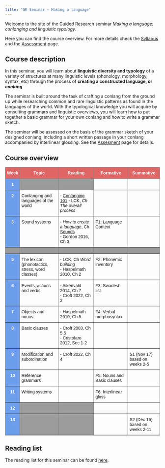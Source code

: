 ```yaml
---
title: "GR Seminar — Making a language"
---
```


Welcome to the site of the Guided Research seminar *Making a language: conlanging and linguistic typology*.

Here you can find the course overview. For more details check the [Syllabus](syllabus.html) and the [Assessment](assessment.html) page.

## Course description

In this seminar, you will learn about **linguistic diversity and typology** of a variety of structures at many linguistic levels (phonology, morphology, syntax, etc) through the process of **creating a constructed language, or *conlang***.

The seminar is built around the task of crafting a conlang from the ground up while researching common and rare linguistic patterns as found in the languages of the world. With the typological knowledge you will acquire by consulting grammars and linguistic overviews, you will learn how to put together a basic grammar for your own conlang and how to write a grammar sketch.

The seminar will be assessed on the basis of the grammar sketch of your designed conlang, including a short written passage in your conlang accompanied by interlinear glossing. See the [Assesment](assessment.html) page for details.

## Course overview

```{=html}
<table style="border-collapse:collapse;border-spacing:0" class="tg"><thead><tr><th style="background-color:#E06666;border-color:inherit;border-style:solid;border-width:1px;color:#FFF;font-family:Arial, sans-serif;font-size:14px;font-weight:bold;overflow:hidden;padding:10px 5px;text-align:center;vertical-align:top;word-break:normal"><span style="font-weight:bold;color:#FFF;background-color:#E06666">Week</span></th><th style="background-color:#E06666;border-color:inherit;border-style:solid;border-width:1px;color:#FFF;font-family:Arial, sans-serif;font-size:14px;font-weight:bold;overflow:hidden;padding:10px 5px;text-align:center;vertical-align:top;word-break:normal"><span style="font-weight:bold;color:#FFF;background-color:#E06666">Topic</span></th><th style="background-color:#E06666;border-color:inherit;border-style:solid;border-width:1px;color:#FFF;font-family:Arial, sans-serif;font-size:14px;font-weight:bold;overflow:hidden;padding:10px 5px;text-align:center;vertical-align:top;word-break:normal"><span style="font-weight:bold;color:#FFF;background-color:#E06666">Reading</span></th><th style="background-color:#E06666;border-color:inherit;border-style:solid;border-width:1px;color:#FFF;font-family:Arial, sans-serif;font-size:14px;font-weight:bold;overflow:hidden;padding:10px 5px;text-align:center;vertical-align:top;word-break:normal"><span style="font-weight:bold;color:#FFF;background-color:#E06666">Formative</span></th><th style="background-color:#E06666;border-color:inherit;border-style:solid;border-width:1px;color:#FFF;font-family:Arial, sans-serif;font-size:14px;font-weight:bold;overflow:hidden;padding:10px 5px;text-align:center;vertical-align:top;word-break:normal"><span style="font-weight:bold;color:#FFF;background-color:#E06666">Summative</span></th></tr></thead><tbody><tr><td style="background-color:#6D9EEB;border-color:inherit;border-style:solid;border-width:1px;color:#FFF;font-family:Arial, sans-serif;font-size:14px;font-weight:bold;overflow:hidden;padding:10px 5px;text-align:center;vertical-align:top;word-break:normal"><span style="font-weight:bold;color:#FFF;background-color:#6D9EEB">1</span></td><td style="background-color:#9B9B9B;border-color:inherit;border-style:solid;border-width:1px;font-family:Arial, sans-serif;font-size:14px;overflow:hidden;padding:10px 5px;text-align:left;vertical-align:top;word-break:normal"></td><td style="background-color:#9B9B9B;border-color:inherit;border-style:solid;border-width:1px;font-family:Arial, sans-serif;font-size:14px;overflow:hidden;padding:10px 5px;text-align:left;vertical-align:top;word-break:normal"></td><td style="border-color:inherit;border-style:solid;border-width:1px;font-family:Arial, sans-serif;font-size:14px;overflow:hidden;padding:10px 5px;text-align:left;vertical-align:top;word-break:normal"></td><td style="border-color:inherit;border-style:solid;border-width:1px;font-family:Arial, sans-serif;font-size:14px;overflow:hidden;padding:10px 5px;text-align:left;vertical-align:top;word-break:normal"></td></tr><tr><td style="background-color:#6D9EEB;border-color:inherit;border-style:solid;border-width:1px;color:#FFF;font-family:Arial, sans-serif;font-size:14px;font-weight:bold;overflow:hidden;padding:10px 5px;text-align:center;vertical-align:top;word-break:normal"><span style="font-weight:bold;color:#FFF;background-color:#6D9EEB">2</span></td><td style="border-color:inherit;border-style:solid;border-width:1px;font-family:Arial, sans-serif;font-size:14px;overflow:hidden;padding:10px 5px;text-align:left;vertical-align:top;word-break:normal"><span style="font-weight:normal">Conlanging and languages of the world</span></td><td style="border-color:inherit;border-style:solid;border-width:1px;font-family:Arial, sans-serif;font-size:14px;overflow:hidden;padding:10px 5px;text-align:left;vertical-align:top;word-break:normal"><span style="font-weight:normal;font-style:normal">-</span> <a href="https://conlang.org/26c3.pdf">Conlanging 101</a> <span style="font-weight:normal;font-style:italic">-</span> <span style="font-weight:normal;font-style:normal">LCK,</span> <span style="font-weight:normal;font-style:italic">Ch The overall process</span><br></td><td style="border-color:inherit;border-style:solid;border-width:1px;font-family:Arial, sans-serif;font-size:14px;overflow:hidden;padding:10px 5px;text-align:left;vertical-align:top;word-break:normal"></td><td style="border-color:inherit;border-style:solid;border-width:1px;font-family:Arial, sans-serif;font-size:14px;overflow:hidden;padding:10px 5px;text-align:left;vertical-align:top;word-break:normal"></td></tr><tr><td style="background-color:#6D9EEB;border-color:inherit;border-style:solid;border-width:1px;color:#FFF;font-family:Arial, sans-serif;font-size:14px;font-weight:bold;overflow:hidden;padding:10px 5px;text-align:center;vertical-align:top;word-break:normal"><span style="font-weight:bold;color:#FFF;background-color:#6D9EEB">3</span></td><td style="border-color:inherit;border-style:solid;border-width:1px;font-family:Arial, sans-serif;font-size:14px;overflow:hidden;padding:10px 5px;text-align:left;vertical-align:top;word-break:normal"><span style="font-weight:normal">Sound systems</span></td><td style="border-color:inherit;border-style:solid;border-width:1px;font-family:Arial, sans-serif;font-size:14px;overflow:hidden;padding:10px 5px;text-align:left;vertical-align:top;word-break:normal"><span style="font-weight:normal;font-style:normal">- </span> <span style="font-weight:normal;font-style:italic">How to create a language</span><span style="font-weight:normal;font-style:normal">, Ch</span> <a href="https://www.angelfire.com/scifi2/nyh/how__all.html">Sounds</a> <br><span style="font-weight:normal;font-style:normal">- Gordon 2016, Ch 3</span></td><td style="border-color:inherit;border-style:solid;border-width:1px;font-family:Arial, sans-serif;font-size:14px;overflow:hidden;padding:10px 5px;text-align:left;vertical-align:top;word-break:normal"><span style="font-weight:normal">F1: Language Context</span> </td><td style="border-color:inherit;border-style:solid;border-width:1px;font-family:Arial, sans-serif;font-size:14px;overflow:hidden;padding:10px 5px;text-align:left;vertical-align:top;word-break:normal"></td></tr><tr><td style="background-color:#9B9B9B;border-color:inherit;border-style:solid;border-width:1px;font-family:Arial, sans-serif;font-size:14px;overflow:hidden;padding:10px 5px;text-align:left;vertical-align:top;word-break:normal"></td><td style="background-color:#9B9B9B;border-color:inherit;border-style:solid;border-width:1px;font-family:Arial, sans-serif;font-size:14px;overflow:hidden;padding:10px 5px;text-align:left;vertical-align:top;word-break:normal"></td><td style="background-color:#9B9B9B;border-color:inherit;border-style:solid;border-width:1px;font-family:Arial, sans-serif;font-size:14px;overflow:hidden;padding:10px 5px;text-align:left;vertical-align:top;word-break:normal"></td><td style="background-color:#9B9B9B;border-color:inherit;border-style:solid;border-width:1px;font-family:Arial, sans-serif;font-size:14px;overflow:hidden;padding:10px 5px;text-align:left;vertical-align:top;word-break:normal"></td><td style="background-color:#9B9B9B;border-color:inherit;border-style:solid;border-width:1px;font-family:Arial, sans-serif;font-size:14px;overflow:hidden;padding:10px 5px;text-align:left;vertical-align:top;word-break:normal"></td></tr><tr><td style="background-color:#6D9EEB;border-color:inherit;border-style:solid;border-width:1px;color:#FFF;font-family:Arial, sans-serif;font-size:14px;font-weight:bold;overflow:hidden;padding:10px 5px;text-align:center;vertical-align:top;word-break:normal"><span style="font-weight:bold;color:#FFF;background-color:#6D9EEB">5</span></td><td style="border-color:inherit;border-style:solid;border-width:1px;font-family:Arial, sans-serif;font-size:14px;overflow:hidden;padding:10px 5px;text-align:left;vertical-align:top;word-break:normal"><span style="font-weight:normal">The lexicon (phonotactics, stress, word classes)</span></td><td style="border-color:inherit;border-style:solid;border-width:1px;font-family:Arial, sans-serif;font-size:14px;overflow:hidden;padding:10px 5px;text-align:left;vertical-align:top;word-break:normal"><span style="font-weight:normal;font-style:normal">- LCK, Ch</span> <span style="font-weight:normal;font-style:italic">Word building</span><br><span style="font-weight:normal;font-style:normal">- Haspelmath 2010, Ch 2</span></td><td style="border-color:inherit;border-style:solid;border-width:1px;font-family:Arial, sans-serif;font-size:14px;overflow:hidden;padding:10px 5px;text-align:left;vertical-align:top;word-break:normal"><span style="font-weight:normal">F2: Phonemic inventory</span></td><td style="border-color:inherit;border-style:solid;border-width:1px;font-family:Arial, sans-serif;font-size:14px;overflow:hidden;padding:10px 5px;text-align:left;vertical-align:top;word-break:normal"></td></tr><tr><td style="background-color:#6D9EEB;border-color:inherit;border-style:solid;border-width:1px;color:#FFF;font-family:Arial, sans-serif;font-size:14px;font-weight:bold;overflow:hidden;padding:10px 5px;text-align:center;vertical-align:top;word-break:normal"><span style="font-weight:bold;color:#FFF;background-color:#6D9EEB">6</span></td><td style="border-color:inherit;border-style:solid;border-width:1px;font-family:Arial, sans-serif;font-size:14px;overflow:hidden;padding:10px 5px;text-align:left;vertical-align:top;word-break:normal"><span style="font-weight:normal">Events, actions and verbs</span></td><td style="border-color:inherit;border-style:solid;border-width:1px;font-family:Arial, sans-serif;font-size:14px;overflow:hidden;padding:10px 5px;text-align:left;vertical-align:top;word-break:normal"><span style="font-weight:normal">- Aikenvald 2014, Ch 7</span><br><span style="font-weight:normal">- Croft 2022, Ch 2</span></td><td style="border-color:inherit;border-style:solid;border-width:1px;font-family:Arial, sans-serif;font-size:14px;overflow:hidden;padding:10px 5px;text-align:left;vertical-align:top;word-break:normal"><span style="font-weight:normal">F3: Swadesh list</span></td><td style="border-color:inherit;border-style:solid;border-width:1px;font-family:Arial, sans-serif;font-size:14px;overflow:hidden;padding:10px 5px;text-align:left;vertical-align:top;word-break:normal"></td></tr><tr><td style="background-color:#6D9EEB;border-color:inherit;border-style:solid;border-width:1px;color:#FFF;font-family:Arial, sans-serif;font-size:14px;font-weight:bold;overflow:hidden;padding:10px 5px;text-align:center;vertical-align:top;word-break:normal"><span style="font-weight:bold;color:#FFF;background-color:#6D9EEB">7</span></td><td style="border-color:inherit;border-style:solid;border-width:1px;font-family:Arial, sans-serif;font-size:14px;overflow:hidden;padding:10px 5px;text-align:left;vertical-align:top;word-break:normal"><span style="font-weight:normal">Objects and nouns</span></td><td style="border-color:inherit;border-style:solid;border-width:1px;font-family:Arial, sans-serif;font-size:14px;overflow:hidden;padding:10px 5px;text-align:left;vertical-align:top;word-break:normal"><span style="font-weight:normal">- Haspelmath 2010, Ch 5</span></td><td style="border-color:inherit;border-style:solid;border-width:1px;font-family:Arial, sans-serif;font-size:14px;overflow:hidden;padding:10px 5px;text-align:left;vertical-align:top;word-break:normal"><span style="font-weight:normal">F4: Verbal morphosyntax</span></td><td style="border-color:inherit;border-style:solid;border-width:1px;font-family:Arial, sans-serif;font-size:14px;overflow:hidden;padding:10px 5px;text-align:left;vertical-align:top;word-break:normal"></td></tr><tr><td style="background-color:#6D9EEB;border-color:inherit;border-style:solid;border-width:1px;color:#FFF;font-family:Arial, sans-serif;font-size:14px;font-weight:bold;overflow:hidden;padding:10px 5px;text-align:center;vertical-align:top;word-break:normal"><span style="font-weight:bold;color:#FFF;background-color:#6D9EEB">8</span></td><td style="border-color:inherit;border-style:solid;border-width:1px;font-family:Arial, sans-serif;font-size:14px;overflow:hidden;padding:10px 5px;text-align:left;vertical-align:top;word-break:normal"><span style="font-weight:normal">Basic clauses</span></td><td style="border-color:inherit;border-style:solid;border-width:1px;font-family:Arial, sans-serif;font-size:14px;overflow:hidden;padding:10px 5px;text-align:left;vertical-align:top;word-break:normal"><span style="font-weight:normal">- Croft 2003, Ch 5.5</span><br><span style="font-weight:normal">- Cristofaro 2012, Sec 1-2</span></td><td style="border-color:inherit;border-style:solid;border-width:1px;font-family:Arial, sans-serif;font-size:14px;overflow:hidden;padding:10px 5px;text-align:left;vertical-align:top;word-break:normal"></td><td style="border-color:inherit;border-style:solid;border-width:1px;font-family:Arial, sans-serif;font-size:14px;overflow:hidden;padding:10px 5px;text-align:left;vertical-align:top;word-break:normal"></td></tr><tr><td style="background-color:#6D9EEB;border-color:inherit;border-style:solid;border-width:1px;color:#FFF;font-family:Arial, sans-serif;font-size:14px;font-weight:bold;overflow:hidden;padding:10px 5px;text-align:center;vertical-align:top;word-break:normal"><span style="font-weight:bold;color:#FFF;background-color:#6D9EEB">9</span></td><td style="border-color:inherit;border-style:solid;border-width:1px;font-family:Arial, sans-serif;font-size:14px;overflow:hidden;padding:10px 5px;text-align:left;vertical-align:top;word-break:normal"><span style="font-weight:normal">Modification and subordination</span></td><td style="border-color:inherit;border-style:solid;border-width:1px;font-family:Arial, sans-serif;font-size:14px;overflow:hidden;padding:10px 5px;text-align:left;vertical-align:top;word-break:normal"><span style="font-weight:normal">- Croft 2022, Ch 4</span></td><td style="border-color:inherit;border-style:solid;border-width:1px;font-family:Arial, sans-serif;font-size:14px;overflow:hidden;padding:10px 5px;text-align:left;vertical-align:top;word-break:normal"></td><td style="border-color:inherit;border-style:solid;border-width:1px;font-family:Arial, sans-serif;font-size:14px;overflow:hidden;padding:10px 5px;text-align:left;vertical-align:top;word-break:normal"><span style="font-weight:400;font-style:normal;text-decoration:none">S1 (Nov 17) based on weeks 2-5</span></td></tr><tr><td style="background-color:#6D9EEB;border-color:inherit;border-style:solid;border-width:1px;color:#FFF;font-family:Arial, sans-serif;font-size:14px;font-weight:bold;overflow:hidden;padding:10px 5px;text-align:center;vertical-align:top;word-break:normal"><span style="font-weight:bold;color:#FFF;background-color:#6D9EEB">10</span></td><td style="border-color:inherit;border-style:solid;border-width:1px;font-family:Arial, sans-serif;font-size:14px;overflow:hidden;padding:10px 5px;text-align:left;vertical-align:top;word-break:normal"><span style="font-weight:normal">Reference grammars</span></td><td style="border-color:inherit;border-style:solid;border-width:1px;font-family:Arial, sans-serif;font-size:14px;overflow:hidden;padding:10px 5px;text-align:left;vertical-align:top;word-break:normal"></td><td style="border-color:inherit;border-style:solid;border-width:1px;font-family:Arial, sans-serif;font-size:14px;overflow:hidden;padding:10px 5px;text-align:left;vertical-align:top;word-break:normal"><span style="font-weight:normal">F5: Nouns and Basic clauses</span></td><td style="border-color:inherit;border-style:solid;border-width:1px;font-family:Arial, sans-serif;font-size:14px;overflow:hidden;padding:10px 5px;text-align:left;vertical-align:top;word-break:normal"></td></tr><tr><td style="background-color:#6D9EEB;border-color:inherit;border-style:solid;border-width:1px;color:#FFF;font-family:Arial, sans-serif;font-size:14px;font-weight:bold;overflow:hidden;padding:10px 5px;text-align:center;vertical-align:top;word-break:normal"><span style="font-weight:bold;color:#FFF;background-color:#6D9EEB">11</span></td><td style="border-color:inherit;border-style:solid;border-width:1px;font-family:Arial, sans-serif;font-size:14px;overflow:hidden;padding:10px 5px;text-align:left;vertical-align:top;word-break:normal"><span style="font-weight:normal">Writing systems</span></td><td style="border-color:inherit;border-style:solid;border-width:1px;font-family:Arial, sans-serif;font-size:14px;overflow:hidden;padding:10px 5px;text-align:left;vertical-align:top;word-break:normal"></td><td style="border-color:inherit;border-style:solid;border-width:1px;font-family:Arial, sans-serif;font-size:14px;overflow:hidden;padding:10px 5px;text-align:left;vertical-align:top;word-break:normal"><span style="font-weight:normal">F6: Interlinear gloss</span></td><td style="border-color:inherit;border-style:solid;border-width:1px;font-family:Arial, sans-serif;font-size:14px;overflow:hidden;padding:10px 5px;text-align:left;vertical-align:top;word-break:normal"></td></tr><tr><td style="background-color:#6D9EEB;border-color:inherit;border-style:solid;border-width:1px;color:#FFF;font-family:Arial, sans-serif;font-size:14px;font-weight:bold;overflow:hidden;padding:10px 5px;text-align:center;vertical-align:top;word-break:normal"><span style="font-weight:bold;color:#FFF;background-color:#6D9EEB">12</span></td><td style="background-color:#9B9B9B;border-color:inherit;border-style:solid;border-width:1px;font-family:Arial, sans-serif;font-size:14px;overflow:hidden;padding:10px 5px;text-align:left;vertical-align:top;word-break:normal"></td><td style="background-color:#9B9B9B;border-color:inherit;border-style:solid;border-width:1px;font-family:Arial, sans-serif;font-size:14px;overflow:hidden;padding:10px 5px;text-align:left;vertical-align:top;word-break:normal"></td><td style="border-color:inherit;border-style:solid;border-width:1px;font-family:Arial, sans-serif;font-size:14px;overflow:hidden;padding:10px 5px;text-align:left;vertical-align:top;word-break:normal"></td><td style="border-color:inherit;border-style:solid;border-width:1px;font-family:Arial, sans-serif;font-size:14px;overflow:hidden;padding:10px 5px;text-align:left;vertical-align:top;word-break:normal"></td></tr><tr><td style="background-color:#6D9EEB;border-color:inherit;border-style:solid;border-width:1px;color:#FFF;font-family:Arial, sans-serif;font-size:14px;font-weight:bold;overflow:hidden;padding:10px 5px;text-align:center;vertical-align:top;word-break:normal"><span style="font-weight:bold;color:#FFF;background-color:#6D9EEB">13</span></td><td style="background-color:#9B9B9B;border-color:inherit;border-style:solid;border-width:1px;font-family:Arial, sans-serif;font-size:14px;overflow:hidden;padding:10px 5px;text-align:left;vertical-align:top;word-break:normal"></td><td style="background-color:#9B9B9B;border-color:inherit;border-style:solid;border-width:1px;font-family:Arial, sans-serif;font-size:14px;overflow:hidden;padding:10px 5px;text-align:left;vertical-align:top;word-break:normal"></td><td style="border-color:inherit;border-style:solid;border-width:1px;font-family:Arial, sans-serif;font-size:14px;overflow:hidden;padding:10px 5px;text-align:left;vertical-align:top;word-break:normal"></td><td style="border-color:inherit;border-style:solid;border-width:1px;font-family:Arial, sans-serif;font-size:14px;overflow:hidden;padding:10px 5px;text-align:left;vertical-align:top;word-break:normal"><span style="font-weight:400;font-style:normal;text-decoration:none">S2 (Dec 15) based on weeks 2-11</span></td></tr></tbody></table>
```
## Reading list

The reading list for this seminar can be found [here](https://eu01.alma.exlibrisgroup.com/leganto/public/44UOE_INST/lists/38657069480002466?auth=SAML).
